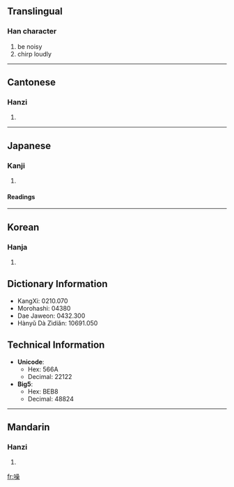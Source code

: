 {{see|譟}}

==Translingual==
===Han character===
{{Han char|rn=30|rad=口|as=13|sn=16|four=6609<sub>4</sub>|canj=口口口木 (RRRD)}}
# be noisy
# chirp loudly
----
==Cantonese==
===Hanzi===
{{yue-hanzi|jyut=|y=chou3}}
# {{defn|Cantonese}}
----
==Japanese==
===Kanji===
{{ja-kanji|grade=|rs=口13}}
# {{defn|Japanese}} 
====Readings====
{{ja-readings|on=[[そう]] (sō)|kun=[[さわぐ]] (sawagu)}}
----
==Korean==
===Hanja===
{{ko-hanja|hangeul=조|rv=jo|mr=cho}}
# {{defn|Korean}}

== Dictionary Information ==

* KangXi: 0210.070
* Morohashi: 04380
* Dae Jaweon: 0432.300
* Hànyǔ Dà Zìdiǎn: 10691.050

== Technical Information ==

* '''Unicode''':
** Hex: 566A
** Decimal: 22122
* '''Big5''':
** Hex: BEB8
** Decimal: 48824
----
==Mandarin==
===Hanzi===
{{cmn-hanzi|pin=[[zào]] ([[zao4]])|wg=tsao<sup>4</sup>}}
# {{defn|Mandarin}}

[[fr:噪]]